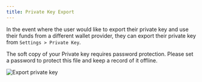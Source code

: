 ```yaml
---
title: Private Key Export
---
```


In the event where the user would like to export their private key and use their
funds from a different wallet provider, they can export their private key from
`Settings > Private Key`.

The soft copy of your Private key requires password protection. Please set a
password to protect this file and keep a record of it offline.

![Export private key](/contents/privatekeyexport.png)
